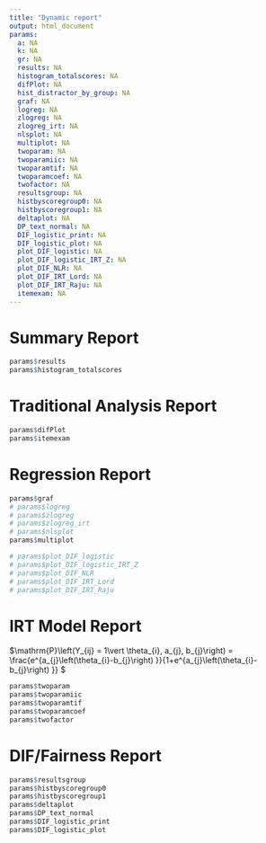 ```yaml
---
title: "Dynamic report"
output: html_document
params:
  a: NA
  k: NA
  gr: NA
  results: NA
  histogram_totalscores: NA
  difPlot: NA
  hist_distractor_by_group: NA
  graf: NA
  logreg: NA
  zlogreg: NA
  zlogreg_irt: NA
  nlsplot: NA
  multiplot: NA
  twoparam: NA
  twoparamiic: NA
  twoparamtif: NA
  twoparamcoef: NA
  twofactor: NA
  resultsgroup: NA
  histbyscoregroup0: NA
  histbyscoregroup1: NA
  deltaplot: NA
  DP_text_normal: NA
  DIF_logistic_print: NA
  DIF_logistic_plot: NA
  plot_DIF_logistic: NA
  plot_DIF_logistic_IRT_Z: NA
  plot_DIF_NLR: NA
  plot_DIF_IRT_Lord: NA
  plot_DIF_IRT_Raju: NA
  itemexam: NA
---
```

# Summary Report
```r
params$results
params$histogram_totalscores
```

# Traditional Analysis Report
```r
params$difPlot
params$itemexam
```
# Regression Report
```r
params$graf
# params$logreg
# params$zlogreg
# params$zlogreg_irt
# params$nlsplot
params$multiplot
```

```r
# params$plot_DIF_logistic
# params$plot_DIF_logistic_IRT_Z
# params$plot_DIF_NLR
# params$plot_DIF_IRT_Lord
# params$plot_DIF_IRT_Raju
```
# IRT Model Report

$\\mathrm{P}\\left(Y_{ij} = 1\\vert \\theta_{i}, a_{j}, b_{j}\\right) =  \\frac{e^{a_{j}\\left(\\theta_{i}-b_{j}\\right) }}{1+e^{a_{j}\\left(\\theta_{i}-b_{j}\\right) }} $

```r
params$twoparam
params$twoparamiic
params$twoparamtif
params$twoparamcoef
params$twofactor
```

# DIF/Fairness Report

```r
params$resultsgroup
params$histbyscoregroup0
params$histbyscoregroup1
params$deltaplot
params$DP_text_normal
params$DIF_logistic_print
params$DIF_logistic_plot
```

